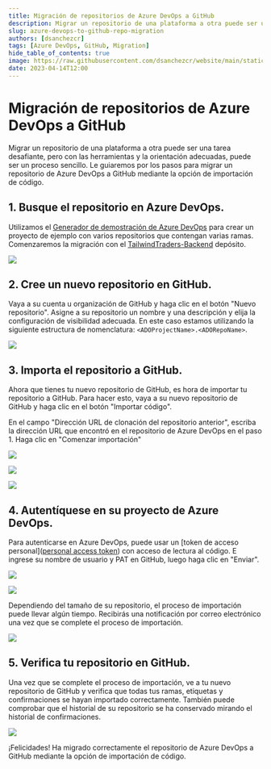 ```yaml
---
title: Migración de repositorios de Azure DevOps a GitHub
description: Migrar un repositorio de una plataforma a otra puede ser una tarea difícil, pero con las herramientas y la orientación adecuadas, puede ser un proceso sencillo.
slug: azure-devops-to-github-repo-migration
authors: [dsanchezcr]
tags: [Azure DevOps, GitHub, Migration]
hide_table_of_contents: true
image: https://raw.githubusercontent.com/dsanchezcr/website/main/static/img/ADOGHRepoMigration/ADOtoGH.jpg
date: 2023-04-14T12:00
---
```

# Migración de repositorios de Azure DevOps a GitHub

Migrar un repositorio de una plataforma a otra puede ser una tarea desafiante, pero con las herramientas y la orientación adecuadas, puede ser un proceso sencillo. Le guiaremos por los pasos para migrar un repositorio de Azure DevOps a GitHub mediante la opción de importación de código.

## 1. Busque el repositorio en Azure DevOps.

Utilizamos el [Generador de demostración de Azure DevOps](https://azuredevopsdemogenerator.azurewebsites.net) para crear un proyecto de ejemplo con varios repositorios que contengan varias ramas. Comenzaremos la migración con el [TailwindTraders-Backend](https://github.com/microsoft/tailwindTraders-backend) depósito.

![](pathname:///img/ADOGHRepoMigration/ADORepo.png)

## 2. Cree un nuevo repositorio en GitHub.

Vaya a su cuenta u organización de GitHub y haga clic en el botón "Nuevo repositorio". Asigne a su repositorio un nombre y una descripción y elija la configuración de visibilidad adecuada.
En este caso estamos utilizando la siguiente estructura de nomenclatura: `<ADOProjectName>.<ADORepoName>`.

![](pathname:///img/ADOGHRepoMigration/GHRepo.png)

## 3. Importa el repositorio a GitHub.

Ahora que tienes tu nuevo repositorio de GitHub, es hora de importar tu repositorio a GitHub. Para hacer esto, vaya a su nuevo repositorio de GitHub y haga clic en el botón "Importar código".

En el campo "Dirección URL de clonación del repositorio anterior", escriba la dirección URL que encontró en el repositorio de Azure DevOps en el paso 1. Haga clic en "Comenzar importación"

![](pathname:///img/ADOGHRepoMigration/ADORepoURL.png)

![](pathname:///img/ADOGHRepoMigration/GHImportCode.png)

![](pathname:///img/ADOGHRepoMigration/GHImportRepo.png)

## 4. Autentíquese en su proyecto de Azure DevOps.

Para autenticarse en Azure DevOps, puede usar un [token de acceso personal]([personal access token](https://learn.microsoft.com/azure/devops/organizations/accounts/use-personal-access-tokens-to-authenticate?view=azure-devops&tabs=Windows#create-a-pat)) con acceso de lectura al código. E ingrese su nombre de usuario y PAT en GitHub, luego haga clic en "Enviar".

![](pathname:///img/ADOGHRepoMigration/ADOPAT.png)

![](pathname:///img/ADOGHRepoMigration/GHAuth.png)

Dependiendo del tamaño de su repositorio, el proceso de importación puede llevar algún tiempo. Recibirás una notificación por correo electrónico una vez que se complete el proceso de importación.

![](pathname:///img/ADOGHRepoMigration/GHMigration.png)

## 5. Verifica tu repositorio en GitHub.

Una vez que se complete el proceso de importación, ve a tu nuevo repositorio de GitHub y verifica que todas tus ramas, etiquetas y confirmaciones se hayan importado correctamente. También puede comprobar que el historial de su repositorio se ha conservado mirando el historial de confirmaciones.

![](pathname:///img/ADOGHRepoMigration/RepoMigrated.png)

¡Felicidades! Ha migrado correctamente el repositorio de Azure DevOps a GitHub mediante la opción de importación de código.